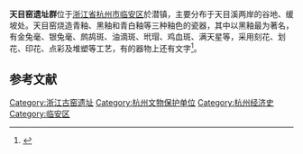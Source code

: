 {{文物保护单位
| 级别 = 全国
| 图片 = 
| 名称 = 天目窑遗址群
| 子项 = 
| 编号 = 7-0179-1-179
| 分类 = 古遗址
| 时代 = [[宋|宋]]至[[元|元]]
| 所在 = [[浙江省|浙江省]][[杭州市|杭州市]][[临安区|临安区]]
| 登录 = 2013年3月
| Cat = 杭州市全国重点文物保护单位
}}

'''天目窑遗址群'''位于[[浙江省|浙江省]][[杭州市|杭州市]][[临安区|临安区]]於潜镇，主要分布于天目溪两岸的谷地、缓坡处。天目窑烧造青釉、黑釉和青白釉等三种釉色的瓷器，其中以黑釉最为著名，有金兔毫、银兔毫、鹧鸪斑、油滴斑、玳瑁、鸡血斑、满天星等，采用刻花、划花、印花、点彩及堆塑等工艺，有的器物上还有文字<ref>{{cite web |url=http://www.zgchawang.com/Tech/wxView-id-78628.aspx |language= |title=天目茶碗 |publisher=《中国茶叶》 |date=2012-08-31 |accessdate= |archive-date=2019-06-10 |archive-url=https://web.archive.org/web/20190610153441/http://www.zgchawang.com/Tech/wxView-id-78628.aspx }}</ref>。

==参考文献==
{{reflist}}
{{浙江全国重点文物保护单位}}
{{杭州旅游}}
{{全国重点文物保护单位小作品}}

[[Category:浙江古窑遗址|Category:浙江古窑遗址]]
[[Category:杭州文物保护单位|Category:杭州文物保护单位]]
[[Category:杭州经济史|Category:杭州经济史]]
[[Category:临安区|Category:临安区]]